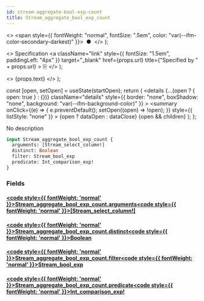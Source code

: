 ```yaml
---
id: stream-aggregate-bool-exp-count
title: Stream_aggregate_bool_exp_count
---
```


<head>
  <meta content="noindex" name="robots" />
  <meta charset="utf-8" />
</head>

  <>
    <span style={{ fontWeight: "normal", fontSize: ".5em", color: "var(--ifm-color-secondary-darkest)" }}>
      &nbsp;●&nbsp;
    </span>
  </>
);

  <>
    Specification
    <a
      className="link"
      style={{ fontSize: "1.5em", paddingLeft: "4px" }}
      target="_blank"
      href={props.url}
      title={"Specified by " + props.url}
    >
      ⎘
    </a>
  </>
);

  <>
    <span className={props.class}>{props.text}</span>
  </>
);


  const [open, setOpen] = useState(startOpen);
  return (
    <details
      {...(open ? { open: true } : {})}
      className="details"
      style={{ border: "none", boxShadow: "none", background: "var(--ifm-background-color)" }}
    >
      <summary
        onClick={(e) => {
          e.preventDefault();
          setOpen((open) => !open);
        }}
        style={{ listStyle: "none" }}
      >
        {open ? dataOpen : dataClose}
      </summary>
      {open && children}
    </details>
  );
};

No description

```graphql
input Stream_aggregate_bool_exp_count {
  arguments: [Stream_select_column!]
  distinct: Boolean
  filter: Stream_bool_exp
  predicate: Int_comparison_exp!
}
```

### Fields

#### [<code style={{ fontWeight: 'normal' }}>Stream_aggregate_bool_exp_count.<b>arguments</b></code>](#)<Bullet />[<code style={{ fontWeight: 'normal' }}><b>[Stream_select_column!]</b></code>](/docs/api/lockup/graphql/envio/enums/stream-select-column.mdx) <Badge class="badge badge--secondary " text="list"/> <Badge class="badge badge--secondary " text="enum"/>

#### [<code style={{ fontWeight: 'normal' }}>Stream_aggregate_bool_exp_count.<b>distinct</b></code>](#)<Bullet />[<code style={{ fontWeight: 'normal' }}><b>Boolean</b></code>](/docs/api/lockup/graphql/envio/scalars/boolean.mdx) <Badge class="badge badge--secondary " text="scalar"/>

#### [<code style={{ fontWeight: 'normal' }}>Stream_aggregate_bool_exp_count.<b>filter</b></code>](#)<Bullet />[<code style={{ fontWeight: 'normal' }}><b>Stream_bool_exp</b></code>](/docs/api/lockup/graphql/envio/inputs/stream-bool-exp.mdx) <Badge class="badge badge--secondary " text="input"/>

#### [<code style={{ fontWeight: 'normal' }}>Stream_aggregate_bool_exp_count.<b>predicate</b></code>](#)<Bullet />[<code style={{ fontWeight: 'normal' }}><b>Int_comparison_exp!</b></code>](/docs/api/lockup/graphql/envio/inputs/int-comparison-exp.mdx) <Badge class="badge badge--secondary badge--non_null" text="non-null"/> <Badge class="badge badge--secondary " text="input"/>
